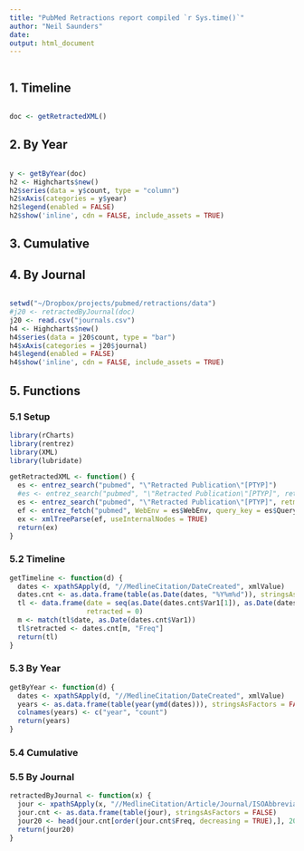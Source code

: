 ```yaml
---
title: "PubMed Retractions report compiled `r Sys.time()`"
author: "Neil Saunders"
date: 
output: html_document
---
```

```r
```

## 1. Timeline
```r
```

```r
doc <- getRetractedXML()
```

## 2. By Year
```r
```

```r
y <- getByYear(doc)
h2 <- Highcharts$new()
h2$series(data = y$count, type = "column")
h2$xAxis(categories = y$year)
h2$legend(enabled = FALSE)
h2$show('inline', cdn = FALSE, include_assets = TRUE)
```


## 3. Cumulative

## 4. By Journal
```r
```

```r
setwd("~/Dropbox/projects/pubmed/retractions/data")
#j20 <- retractedByJournal(doc)
j20 <- read.csv("journals.csv")
h4 <- Highcharts$new()
h4$series(data = j20$count, type = "bar")
h4$xAxis(categories = j20$journal)
h4$legend(enabled = FALSE)
h4$show('inline', cdn = FALSE, include_assets = TRUE)
```

## 5. Functions

### 5.1 Setup
```r
library(rCharts)
library(rentrez)
library(XML)
library(lubridate)

getRetractedXML <- function() {
  es <- entrez_search("pubmed", "\"Retracted Publication\"[PTYP]")
  #es <- entrez_search("pubmed", "\"Retracted Publication\"[PTYP]", retmax = es$count, usehistory = "y")
  es <- entrez_search("pubmed", "\"Retracted Publication\"[PTYP]", retmax = 20, usehistory = "y")
  ef <- entrez_fetch("pubmed", WebEnv = es$WebEnv, query_key = es$QueryKey, rettype = "xml")
  ex <- xmlTreeParse(ef, useInternalNodes = TRUE)
  return(ex)
}
```

### 5.2 Timeline
```r
getTimeline <- function(d) {
  dates <- xpathSApply(d, "//MedlineCitation/DateCreated", xmlValue)
  dates.cnt <- as.data.frame(table(as.Date(dates, "%Y%m%d")), stringsAsFactors = FALSE)
  tl <- data.frame(date = seq(as.Date(dates.cnt$Var1[1]), as.Date(dates.cnt$Var1[nrow(dates.cnt)]), 1),
                   retracted = 0)
  m <- match(tl$date, as.Date(dates.cnt$Var1))
  tl$retracted <- dates.cnt[m, "Freq"]
  return(tl)
}
```

### 5.3 By Year
```r
getByYear <- function(d) {
  dates <- xpathSApply(d, "//MedlineCitation/DateCreated", xmlValue)
  years <- as.data.frame(table(year(ymd(dates))), stringsAsFactors = FALSE)
  colnames(years) <- c("year", "count")
  return(years)
}
```

### 5.4 Cumulative

### 5.5 By Journal
```r
retractedByJournal <- function(x) {
  jour <- xpathSApply(x, "//MedlineCitation/Article/Journal/ISOAbbreviation", xmlValue)
  jour.cnt <- as.data.frame(table(jour), stringsAsFactors = FALSE)
  jour20 <- head(jour.cnt[order(jour.cnt$Freq, decreasing = TRUE),], 20)
  return(jour20)
}
```

